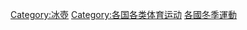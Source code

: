 {{Categories by country|nocat}}

[[Category:冰壺|Category:冰壺]]
[[Category:各国各类体育运动|Category:各国各类体育运动]]
[[Category:各國冬季運動|]]